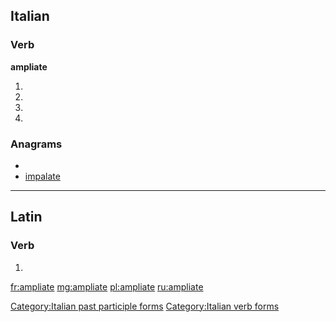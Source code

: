 ==Italian==

===Verb===
'''ampliate'''

# {{conjugation of|ampliare||2|p|pres|ind|lang=it}}
# {{conjugation of|ampliare||2|p|imp|lang=it}}
# {{conjugation of|ampliare||2|p|pres|sub|lang=it}}
# {{form of|[[feminine|Feminine]] plural|ampliato}}

===Anagrams===
* {{alphagram|aaeilmpt}}
* [[impalate#Italian|impalate]]

[[Category:Italian past participle forms]]
[[Category:Italian verb forms]]

----

==Latin==

===Verb===
{{la-verb-form|ampliāte}}

# {{conjugation of|amplio|ampliō|1|p|pres|act|imp|lang=la}}

[[fr:ampliate]]
[[mg:ampliate]]
[[pl:ampliate]]
[[ru:ampliate]]